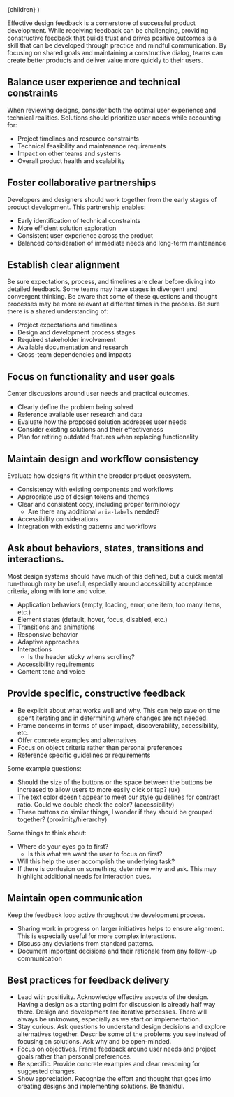
  <MdxWrapper meta={meta} type="articles">
    {children}
  </MdxWrapper>
)

Effective design feedback is a cornerstone of successful product development. While receiving feedback can be challenging, providing constructive feedback that builds trust and drives positive outcomes is a skill that can be developed through practice and mindful communication. By focusing on shared goals and maintaining a constructive dialog, teams can create better products and deliver value more quickly to their users.

## Balance user experience and technical constraints

When reviewing designs, consider both the optimal user experience and technical realities. Solutions should prioritize user needs while accounting for:

- Project timelines and resource constraints
- Technical feasibility and maintenance requirements
- Impact on other teams and systems
- Overall product health and scalability

## Foster collaborative partnerships

Developers and designers should work together from the early stages of product development. This partnership enables:

- Early identification of technical constraints
- More efficient solution exploration
- Consistent user experience across the product
- Balanced consideration of immediate needs and long-term maintenance

## Establish clear alignment

Be sure expectations, process, and timelines are clear before diving into detailed feedback. Some teams may have stages in divergent and convergent thinking. Be aware that some of these questions and thought processes may be more relevant at different times in the process. Be sure there is a shared understanding of:

- Project expectations and timelines
- Design and development process stages
- Required stakeholder involvement
- Available documentation and research
- Cross-team dependencies and impacts

## Focus on functionality and user goals

Center discussions around user needs and practical outcomes.

- Clearly define the problem being solved
- Reference available user research and data
- Evaluate how the proposed solution addresses user needs
- Consider existing solutions and their effectiveness
- Plan for retiring outdated features when replacing functionality

## Maintain design and workflow consistency

Evaluate how designs fit within the broader product ecosystem.

- Consistency with existing components and workflows
- Appropriate use of design tokens and themes
- Clear and consistent copy, including proper terminology
  - Are there any additional `aria-labels` needed?
- Accessibility considerations
- Integration with existing patterns and workflows

## Ask about behaviors, states, transitions and interactions.

Most design systems should have much of this defined, but a quick mental run-through may be useful, especially around accessibility acceptance criteria, along with tone and voice.

- Application behaviors (empty, loading, error, one item, too many items, etc.)
- Element states (default, hover, focus, disabled, etc.)
- Transitions and animations
- Responsive behavior
- Adaptive approaches
- Interactions
  - Is the header sticky whens scrolling?
- Accessibility requirements
- Content tone and voice

## Provide specific, constructive feedback

- Be explicit about what works well and why. This can help save on time spent iterating and in determining where changes are not needed.
- Frame concerns in terms of user impact, discoverability, accessibility, etc.
- Offer concrete examples and alternatives
- Focus on object criteria rather than personal preferences
- Reference specific guidelines or requirements

Some example questions:

- Should the size of the buttons or the space between the buttons be increased to allow users to more easily click or tap? (ux)
- The text color doesn’t appear to meet our style guidelines for contrast ratio. Could we double check the color? (accessibility)
- These buttons do similar things, I wonder if they should be grouped together? (proximity/hierarchy)

Some things to think about:

- Where do your eyes go to first?
  - Is this what we want the user to focus on first?
- Will this help the user accomplish the underlying task?
- If there is confusion on something, determine why and ask. This may highlight additional needs for interaction cues.

## Maintain open communication

Keep the feedback loop active throughout the development process.

- Sharing work in progress on larger initiatives helps to ensure alignment. This is especially useful for more complex interactions.
- Discuss any deviations from standard patterns.
- Document important decisions and their rationale from any follow-up communication

## Best practices for feedback delivery

- Lead with positivity. Acknowledge effective aspects of the design. Having a design as a starting point for discussion is already half way there. Design and development are iterative processes. There will always be unknowns, especially as we start on implementation.
- Stay curious. Ask questions to understand design decisions and explore alternatives together. Describe some of the problems you see instead of focusing on solutions. Ask why and be open-minded.
- Focus on objectives. Frame feedback around user needs and project goals rather than personal preferences.
- Be specific. Provide concrete examples and clear reasoning for suggested changes.
- Show appreciation. Recognize the effort and thought that goes into creating designs and implementing solutions. Be thankful.
